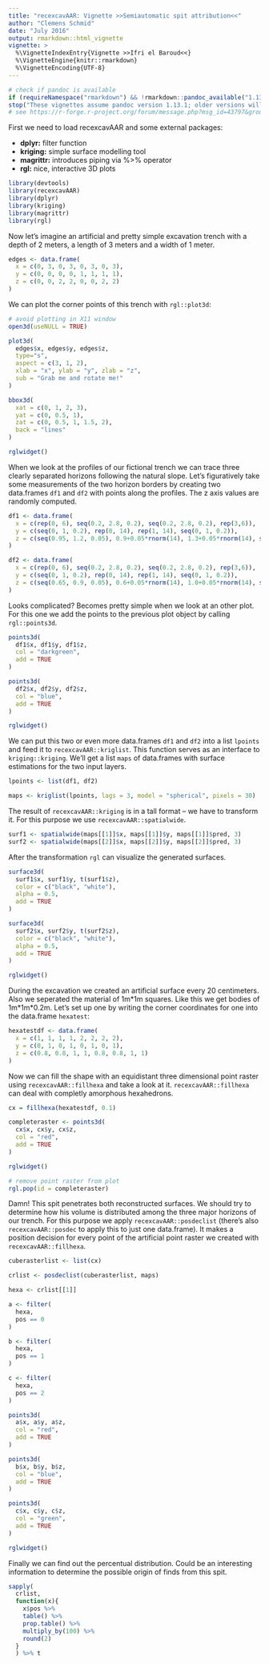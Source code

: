 ```yaml
---
title: "recexcavAAR: Vignette >>Semiautomatic spit attribution<<"
author: "Clemens Schmid"
date: "July 2016"
output: rmarkdown::html_vignette
vignette: >
  %\VignetteIndexEntry{Vignette >>Ifri el Baroud<<}
  %\VignetteEngine{knitr::rmarkdown}
  %\VignetteEncoding{UTF-8}
---
```


```r
# check if pandoc is available
if (requireNamespace("rmarkdown") && !rmarkdown::pandoc_available("1.13.1"))
stop("These vignettes assume pandoc version 1.13.1; older versions will not work.")
# see https://r-forge.r-project.org/forum/message.php?msg_id=43797&group_id=234
```

First we need to load recexcavAAR and some external packages:

- **dplyr:** filter function
- **kriging:** simple surface modelling tool
- **magrittr:** introduces piping via %>% operator
- **rgl:** nice, interactive 3D plots

```r
library(devtools)
library(recexcavAAR)
library(dplyr)
library(kriging)
library(magrittr)
library(rgl)
```

Now let's imagine an artificial and pretty simple excavation trench with a depth of 2 meters, a length of 3 meters and a width of 1 meter. 

```r
edges <- data.frame(
  x = c(0, 3, 0, 3, 0, 3, 0, 3),
  y = c(0, 0, 0, 0, 1, 1, 1, 1),
  z = c(0, 0, 2, 2, 0, 0, 2, 2)
)
```

We can plot the corner points of this trench with `rgl::plot3d`:

```r
# avoid plotting in X11 window
open3d(useNULL = TRUE)
```

```r
plot3d(
  edges$x, edges$y, edges$z,
  type="s",
  aspect = c(3, 1, 2),
  xlab = "x", ylab = "y", zlab = "z",
  sub = "Grab me and rotate me!"
)

bbox3d(
  xat = c(0, 1, 2, 3),
  yat = c(0, 0.5, 1),
  zat = c(0, 0.5, 1, 1.5, 2),
  back = "lines"
)
```

```r
rglwidget()
```

When we look at the profiles of our fictional trench we can trace three clearly separated horizons following the natural slope. Let's figuratively take some measurements of the two horizon borders by creating two data.frames `df1` and `df2` with points along the profiles. The z axis values are randomly computed.  

```r
df1 <- data.frame(
  x = c(rep(0, 6), seq(0.2, 2.8, 0.2), seq(0.2, 2.8, 0.2), rep(3,6)),
  y = c(seq(0, 1, 0.2), rep(0, 14), rep(1, 14), seq(0, 1, 0.2)), 
  z = c(seq(0.95, 1.2, 0.05), 0.9+0.05*rnorm(14), 1.3+0.05*rnorm(14), seq(0.95, 1.2, 0.05))
)

df2 <- data.frame(
  x = c(rep(0, 6), seq(0.2, 2.8, 0.2), seq(0.2, 2.8, 0.2), rep(3,6)),
  y = c(seq(0, 1, 0.2), rep(0, 14), rep(1, 14), seq(0, 1, 0.2)),
  z = c(seq(0.65, 0.9, 0.05), 0.6+0.05*rnorm(14), 1.0+0.05*rnorm(14), seq(0.65, 0.9, 0.05))
)
```

Looks complicated? Becomes pretty simple when we look at an other plot. For this one we add the points to the previous plot object by calling `rgl::points3d`.

```r
points3d(
  df1$x, df1$y, df1$z,
  col = "darkgreen",
  add = TRUE
)

points3d(
  df2$x, df2$y, df2$z,
  col = "blue",
  add = TRUE
)
```

```r
rglwidget()
```

We can put this two or even more data.frames `df1` and `df2` into a list `lpoints` and feed it to `recexcavAAR::kriglist`. This function serves as an interface to `kriging::kriging`. We'll get a list `maps` of data.frames with surface estimations for the two input layers. 

```r
lpoints <- list(df1, df2)

maps <- kriglist(lpoints, lags = 3, model = "spherical", pixels = 30)
```

The result of `recexcavAAR::kriging` is in a tall format -- we have to transform it. For this purpose we use `recexcavAAR::spatialwide`.

```r
surf1 <- spatialwide(maps[[1]]$x, maps[[1]]$y, maps[[1]]$pred, 3)
surf2 <- spatialwide(maps[[2]]$x, maps[[2]]$y, maps[[2]]$pred, 3)
```

After the transformation ``rgl`` can visualize the generated surfaces.

```r
surface3d(
  surf1$x, surf1$y, t(surf1$z),
  color = c("black", "white"),
  alpha = 0.5,
  add = TRUE
)

surface3d(
  surf2$x, surf2$y, t(surf2$z),
  color = c("black", "white"),
  alpha = 0.5,
  add = TRUE
)
```

```r
rglwidget()
```

During the excavation we created an artificial surface every 20 centimeters. Also we seperated the material of 1m\*1m squares. Like this we get bodies of 1m\*1m\*0.2m. Let's set up one by writing the corner coordinates for one into the data.frame `hexatest`:

```r
hexatestdf <- data.frame(
  x = c(1, 1, 1, 1, 2, 2, 2, 2),
  y = c(0, 1, 0, 1, 0, 1, 0, 1),
  z = c(0.8, 0.8, 1, 1, 0.8, 0.8, 1, 1)
)
```

Now we can fill the shape with an equidistant three dimensional point raster using `recexcavAAR::fillhexa` and take a look at it. `recexcavAAR::fillhexa` can deal with completly amorphous hexahedrons.

```r
cx = fillhexa(hexatestdf, 0.1)
```

```r
completeraster <- points3d(
  cx$x, cx$y, cx$z,
  col = "red",
  add = TRUE
)

```

```r
rglwidget()

# remove point raster from plot
rgl.pop(id = completeraster)
```

Damn! This spit penetrates both reconstructed surfaces. We should try to determine how his volume is distributed among the three major horizons of our trench. For this purpose we apply `recexcavAAR::posdeclist` (there's also `recexcavAAR::posdec` to apply this to just one data.frame). It makes a position decision for every point of the artificial point raster we created with `recexcavAAR::fillhexa`.

```r
cuberasterlist <- list(cx)

crlist <- posdeclist(cuberasterlist, maps)

hexa <- crlist[[1]]

a <- filter(
  hexa,
  pos == 0
)

b <- filter(
  hexa,
  pos == 1
)

c <- filter(
  hexa,
  pos == 2
)

points3d(
  a$x, a$y, a$z,
  col = "red",
  add = TRUE
)

points3d(
  b$x, b$y, b$z,
  col = "blue",
  add = TRUE
)

points3d(
  c$x, c$y, c$z,
  col = "green",
  add = TRUE
)
```

```r
rglwidget()
```

Finally we can find out the percentual distribution. Could be an interesting information to determine the possible origin of finds from this spit.

```r
sapply(
  crlist, 
  function(x){
    x$pos %>%
    table() %>%
    prop.table() %>%
    multiply_by(100) %>%
    round(2)
  }
  ) %>% t
```